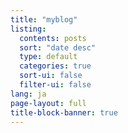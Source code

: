 ```yaml
---
title: "myblog"
listing:
  contents: posts
  sort: "date desc"
  type: default
  categories: true
  sort-ui: false
  filter-ui: false
lang: ja
page-layout: full
title-block-banner: true
---
```



